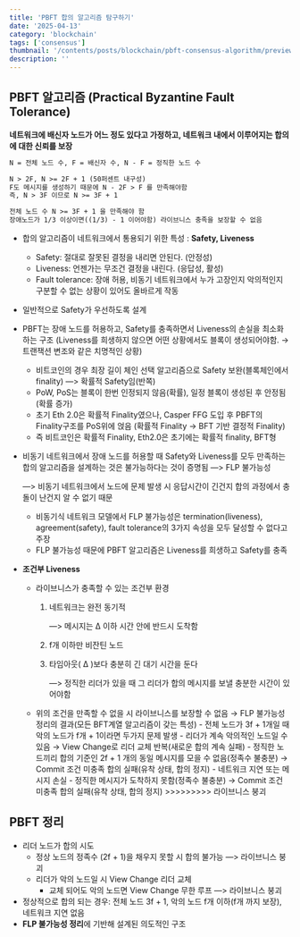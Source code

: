 ```yaml
---
title: 'PBFT 합의 알고리즘 탐구하기'
date: '2025-04-13'
category: 'blockchain'
tags: ['consensus']
thumbnail: '/contents/posts/blockchain/pbft-consensus-algorithm/preview.jpg'
description: ''
---
```


## PBFT 알고리즘 (Practical Byzantine Fault Tolerance)

**네트워크에 배신자 노드가 어느 정도 있다고 가정하고, 네트워크 내에서 이루어지는 합의에 대한 신뢰를 보장**

```txt showLineNumbers
N = 전체 노드 수, F = 배신자 수, N - F = 정직한 노드 수

N > 2F, N >= 2F + 1 (50퍼센트 내구성)
F도 메시지를 생성하기 때문에 N - 2F > F 를 만족해야함
즉, N > 3F 이므로 N >= 3F + 1

전체 노드 수 N >= 3F + 1 을 만족해야 함
장애노드가 1/3 이상이면((1/3) - 1 이어야함) 라이브니스 충족을 보장할 수 없음
```

- 합의 알고리즘이 네트워크에서 통용되기 위한 특성 : **Safety, Liveness**
  - Safety: 절대로 잘못된 결정을 내리면 안된다. (안정성)
  - Liveness: 언젠가는 무조건 결정을 내린다. (응답성, 활성)
  - Fault tolerance: 장애 허용, 비동기 네트워크에서 누가 고장인지 악의적인지 구분할 수 없는 상황이 있어도 올바르게 작동
- 일반적으로 Safety가 우선하도록 설계
- PBFT는 장애 노드를 허용하고, Safety를 충족하면서 Liveness의 손실을 최소화하는 구조 (Liveness를 희생하지 않으면 어떤 상황에서도 블록이 생성되어야함. → 트랜잭션 변조와 같은 치명적인 상황)

  - 비트코인의 경우 최장 길이 체인 선택 알고리즘으로 Safety 보완(블록체인에서 finality)
    —> 확률적 Safety임(반쪽)
  - PoW, PoS는 블록이 한번 인정되지 않음(확률), 일정 블록이 생성된 후 안정됨(확률 증가)
  - 초기 Eth 2.0은 확률적 Finality였으나, Casper FFG 도입 후 PBFT의 Finality구조를 PoS위에 얹음 (확률적 Finality → BFT 기반 결정적 Finality)
  - 즉 비트코인은 확률적 Finality, Eth2.0은 초기에는 확률적 finality, BFT형

- 비동기 네트워크에서 장애 노드를 허용할 때 Safety와 Liveness를 모두 만족하는 합의 알고리즘을 설계하는 것은 불가능하다는 것이 증명됨 —> FLP 불가능성

  —> 비동기 네트워크에서 노드에 문제 발생 시 응답시간이 긴건지 합의 과정에서 충돌이 난건지 알 수 없기 때문

  - 비동기식 네트워크 모델에서 FLP 불가능성은 termination(liveness), agreement(safety), fault tolerance의 3가지 속성을 모두 달성할 수 없다고 주장
  - FLP 불가능성 때문에 PBFT 알고리즘은 Liveness를 희생하고 Safety를 충족

- **조건부 Liveness**

  - 라이브니스가 충족할 수 있는 조건부 환경

    1. 네트워크는 완전 동기적

       —> 메시지는 ∆ 이하 시간 안에 반드시 도착함

    2. f개 이하만 비잔틴 노드
    3. 타임아웃( ∆ )보다 충분히 긴 대기 시간을 둔다

       —> 정직한 리더가 있을 때 그 리더가 합의 메시지를 보낼 충분한 시간이 있어야함

  - 위의 조건을 만족할 수 없을 시 라이브니스를 보장할 수 없음
    → FLP 불가능성 정리의 결과(모든 BFT계열 알고리즘이 갖는 특성) - 전체 노드가 3f + 1개일 때 악의 노드가 f개 + 1이라면 두가지 문제 발생 - 리더가 계속 악의적인 노드일 수 있음
    → View Change로 리더 교체 반복(새로운 합의 계속 실패) - 정직한 노드끼리 합의 기준인 2f + 1 개의 동일 메시지를 모을 수 없음(정족수 불충분)
    → Commit 조건 미충족 합의 실패(유착 상태, 합의 정지) - 네트워크 지연 또는 메시지 손실 - 정직한 메시지가 도착하지 못함(정족수 불충분)
    → Commit 조건 미충족 합의 실패(유착 상태, 합의 정지) >>>>>>>>> 라이브니스 붕괴

## PBFT 정리

- 리더 노드가 합의 시도
  - 정상 노드의 정족수 (2f + 1)을 채우지 못할 시 합의 불가능 —> 라이브니스 붕괴
  - 리더가 악의 노드일 시 View Change 리더 교체
    - 교체 되어도 악의 노드면 View Change 무한 루프 —> 라이브니스 붕괴
- 정상적으로 합의 되는 경우: 전체 노드 3f + 1, 악의 노드 f개 이하(f개 까지 보장), 네트워크 지연 없음
- **FLP 불가능성 정리**에 기반해 설계된 의도적인 구조
